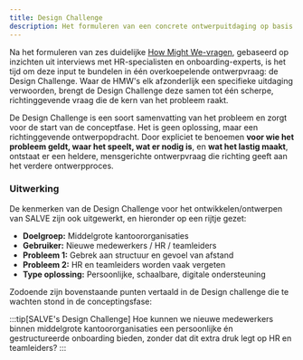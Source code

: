 ```yaml
---
title: Design Challenge
description: Het formuleren van een concrete ontwerpuitdaging op basis van onderzoeksinzichten
---
```


Na het formuleren van zes duidelijke [How Might We-vragen](/framing/how-might-we/), gebaseerd op inzichten
uit interviews met HR-specialisten en onboarding-experts, is het tijd om deze input
te bundelen in één overkoepelende ontwerpvraag: de Design Challenge. Waar de HMW's
elk afzonderlijk een specifieke uitdaging verwoorden, brengt de Design Challenge
deze samen tot één scherpe, richtinggevende vraag die de kern van het probleem raakt.

De Design Challenge is een soort samenvatting van het probleem en zorgt voor
de start van de conceptfase. Het is geen oplossing, maar een richtinggevende
ontwerpopdracht. Door expliciet te benoemen **voor wie het probleem geldt, waar
het speelt, wat er nodig is**, en **wat het lastig maakt**, ontstaat er een heldere,
mensgerichte ontwerpvraag die richting geeft aan het verdere ontwerpproces.

### Uitwerking

De kenmerken van de Design Challenge voor het ontwikkelen/ontwerpen van SALVE zijn ook
uitgewerkt, en hieronder op een rijtje gezet:

- **Doelgroep:** Middelgrote kantoororganisaties
- **Gebruiker:** Nieuwe medewerkers / HR / teamleiders
- **Probleem 1:** Gebrek aan structuur en gevoel van afstand
- **Probleem 2:** HR en teamleiders worden vaak vergeten
- **Type oplossing:** Persoonlijke, schaalbare, digitale ondersteuning

Zodoende zijn bovenstaande punten vertaald in de Design challenge die te wachten stond in de conceptingsfase:

:::tip[SALVE's Design Challenge]
Hoe kunnen we nieuwe medewerkers binnen middelgrote kantoororganisaties een
persoonlijke én gestructureerde onboarding bieden, zonder dat dit extra druk
legt op HR en teamleiders?
:::
